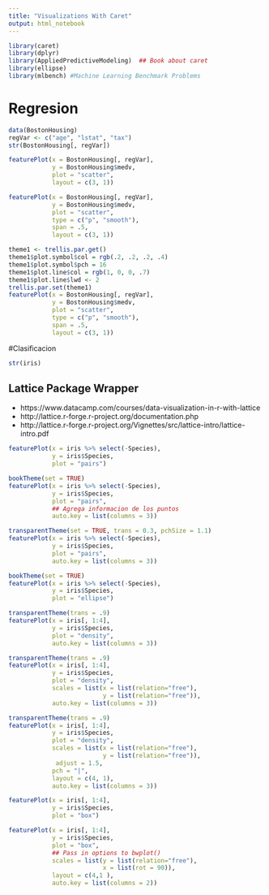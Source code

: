 ```yaml
---
title: "Visualizations With Caret"
output: html_notebook
---
```



```r
library(caret)
library(dplyr)
library(AppliedPredictiveModeling)  ## Book about caret
library(ellipse)
library(mlbench) #Machine Learning Benchmark Problems
```

# Regresion

```r
data(BostonHousing)
regVar <- c("age", "lstat", "tax")
str(BostonHousing[, regVar])
```


```r
featurePlot(x = BostonHousing[, regVar], 
            y = BostonHousing$medv, 
            plot = "scatter", 
            layout = c(3, 1))
```

```r
featurePlot(x = BostonHousing[, regVar], 
            y = BostonHousing$medv, 
            plot = "scatter",
            type = c("p", "smooth"),
            span = .5,
            layout = c(3, 1))
```


```r
theme1 <- trellis.par.get()
theme1$plot.symbol$col = rgb(.2, .2, .2, .4)
theme1$plot.symbol$pch = 16
theme1$plot.line$col = rgb(1, 0, 0, .7)
theme1$plot.line$lwd <- 2
trellis.par.set(theme1)
featurePlot(x = BostonHousing[, regVar], 
            y = BostonHousing$medv, 
            plot = "scatter",
            type = c("p", "smooth"),
            span = .5,
            layout = c(3, 1))
```



#Clasificacion

```r
str(iris)
```

## Lattice Package Wrapper

* https://www.datacamp.com/courses/data-visualization-in-r-with-lattice
* http://lattice.r-forge.r-project.org/documentation.php
* http://lattice.r-forge.r-project.org/Vignettes/src/lattice-intro/lattice-intro.pdf



```r
featurePlot(x = iris %>% select(-Species), 
            y = iris$Species, 
            plot = "pairs")
```


```r
bookTheme(set = TRUE)
featurePlot(x = iris %>% select(-Species), 
            y = iris$Species, 
            plot = "pairs",
            ## Agrega informacion de los puntos
            auto.key = list(columns = 3))
```

```r
transparentTheme(set = TRUE, trans = 0.3, pchSize = 1.1)
featurePlot(x = iris %>% select(-Species), 
            y = iris$Species, 
            plot = "pairs",
            auto.key = list(columns = 3))
```

```r
bookTheme(set = TRUE)
featurePlot(x = iris %>% select(-Species), 
            y = iris$Species, 
            plot = "ellipse")
```


```r
transparentTheme(trans = .9)
featurePlot(x = iris[, 1:4], 
            y = iris$Species,
            plot = "density", 
            auto.key = list(columns = 3))
```


```r
transparentTheme(trans = .9)
featurePlot(x = iris[, 1:4], 
            y = iris$Species,
            plot = "density", 
            scales = list(x = list(relation="free"), 
                          y = list(relation="free")),
            auto.key = list(columns = 3))
```

```r
transparentTheme(trans = .9)
featurePlot(x = iris[, 1:4], 
            y = iris$Species,
            plot = "density", 
            scales = list(x = list(relation="free"), 
                          y = list(relation="free")),
             adjust = 1.5,
            pch = "|", 
            layout = c(4, 1),
            auto.key = list(columns = 3))
```



```r
featurePlot(x = iris[, 1:4], 
            y = iris$Species, 
            plot = "box")
```

```r
featurePlot(x = iris[, 1:4], 
            y = iris$Species, 
            plot = "box", 
            ## Pass in options to bwplot() 
            scales = list(y = list(relation="free"),
                          x = list(rot = 90)),  
            layout = c(4,1 ), 
            auto.key = list(columns = 2))
```

